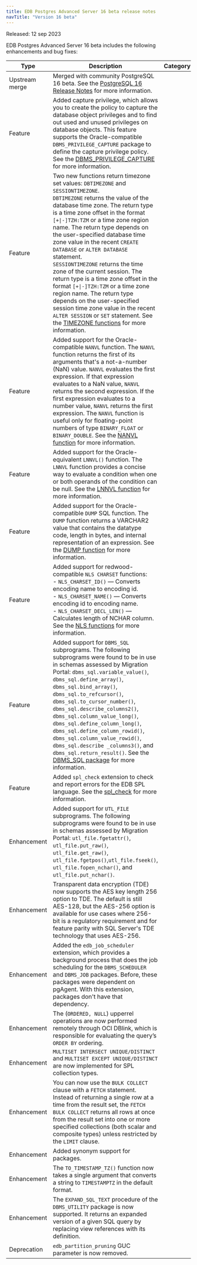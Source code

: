 ```yaml
---
title: EDB Postgres Advanced Server 16 beta release notes
navTitle: "Version 16 beta"
---
```


Released: 12 sep 2023

EDB Postgres Advanced Server 16 beta includes the following enhancements and bug fixes:

| Type           | Description                                                                                                                          |  Category              |
| -------------- | -------------------------------------------------------------------------------------------------------------------------------------|  --------------------- |
| Upstream merge | Merged with community PostgreSQL 16 beta. See the [PostgreSQL 16 Release Notes](https://www.postgresql.org/docs/16/release-16.html) for more information.                           |                        |
| Feature        | Added capture privilege, which allows you to create the policy to capture the database object privileges and to find out used and unused privileges on database objects. This feature supports the Oracle-compatible `DBMS_PRIVILEGE_CAPTURE` package to define the capture privilege policy. See the [DBMS_PRIVILEGE_CAPTURE](../reference/oracle_compatibility_reference/epas_compat_bip_guide/03_built-in_packages/10_dbms_privilege_capture/) for more information. |                       |
| Feature        | Two new functions return timezone set values: `DBTIMEZONE` and `SESSIONTIMEZONE`. <br />`DBTIMEZONE` returns the value of the database time zone. The return type is a time zone offset in the format `[+\|-]TZH:TZM` or a time zone region name. The return type depends on the user-specified database time zone value in the recent `CREATE DATABASE` or `ALTER DATABASE` statement. <br />`SESSIONTIMEZONE` returns the time zone of the current session. The return type is a time zone offset in the format `[+\|-]TZH:TZM` or a time zone region name. The return type depends on the user-specified session time zone value in the recent `ALTER SESSION` or `SET` statement. See the [TIMEZONE functions](../reference/sql_reference/03_functions_and_operators/08_date_time_functions_and_operators/#timezone-functions) for more information. |                   |
| Feature        | Added support for the Oracle-compatible `NANVL` function. The `NANVL` function returns the first of its arguments that's a not-a-number (NaN) value. `NANVL` evaluates the first expression. If that expression evaluates to a NaN value, `NANVL` returns the second expression. If the first expression evaluates to a number value, `NANVL` returns the first expression. The `NANVL` function is useful only for floating-point numbers of type `BINARY_FLOAT` or `BINARY_DOUBLE`. See the [NANVL function](../reference/sql_reference/03_functions_and_operators/10_conditional_expressions/#nanvl) for more information.|                         |
| Feature        | Added support for the Oracle-equivalent `LNNVL()` function. The `LNNVL` function provides a concise way to evaluate a condition when one or both operands of the condition can be null. See the [LNNVL function](../reference/sql_reference/03_functions_and_operators/10_conditional_expressions/#lnnvl) for more information. |                            |
| Feature        | Added support for the Oracle-compatible `DUMP` SQL function. The `DUMP` function returns a VARCHAR2 value that contains the datatype code, length in bytes, and internal representation of an expression. See the [DUMP function](../reference/sql_reference/03_functions_and_operators/dump_function/) for more information. |                         |
| Feature        | Added support for redwood-compatible `NLS CHARSET` functions: <br />- `NLS_CHARSET_ID()` &mdash; Converts encoding name to encoding id. <br />- `NLS_CHARSET_NAME()` &mdash; Converts encoding id to encoding name. <br />- `NLS_CHARSET_DECL_LEN()` &mdash; Calculates length of NCHAR column. <br />See the [NLS functions](../reference/sql_reference/03_functions_and_operators/04_string_functions_and_operators/) for more information.|                         |
| Feature        | Added support for `DBMS_SQL` subprograms. The following subprograms were found to be in use in schemas assessed by Migration Portal: `dbms_sql.variable_value()`, `dbms_sql.define_array()`, `dbms_sql.bind_array()`, `dbms_sql.to_refcursor()`, `dbms_sql.to_cursor_number()`, `dbms_sql.describe_columns2()`, `dbms_sql.column_value_long()`, `dbms_sql.define_column_long()`, `dbms_sql.define_column_rowid()`, `dbms_sql.column_value_rowid()`, `dbms_sql.describe _columns3()`, and `dbms_sql.return_result()`. See the [DBMS_SQL package](../reference/oracle_compatibility_reference/epas_compat_bip_guide/03_built-in_packages/17_dbms_sql/) for more information. |                     |
| Feature        | Added `spl_check` extension to check and report errors for the EDB SPL language. See the [spl_check](https://deploy-preview-4781--edb-docs-staging.netlify.app/docs/pg_extensions/spl_check/) for more information. |
| Enhancement    | Added support for `UTL_FILE` subprograms. The following subprograms were found to be in use in schemas assessed by Migration Portal: `utl_file.fgetattr()`, `utl_file.put_raw()`, `utl_file.get_raw()`, `utl_file.fgetpos()`,`utl_file.fseek()`, `utl_file.fopen_nchar()`, and `utl_file.put_nchar()`. |                             |
| Enhancement    | Transparent data encryption (TDE) now supports the AES key length 256 option to TDE. The default is still AES-128, but the AES-256 option is available for use cases where 256-bit is a regulatory requirement and for feature parity with SQL Server's TDE technology that uses AES-256. |                            |
| Enhancement    | Added the `edb_job_scheduler` extension, which provides a background process that does the job scheduling for the `DBMS_SCHEDULER` and `DBMS_JOB` packages. Before, these packages were dependent on pgAgent. With this extension, packages don't have that dependency. |                         |
| Enhancement    | The (`ORDERED, NULL`) upperrel operations are now performed remotely through OCI DBlink, which is responsible for evaluating the query’s `ORDER BY` ordering.|                        |
| Enhancement    | `MULTISET INTERSECT UNIQUE/DISTINCT` and `MULTISET EXCEPT UNIQUE/DISTINCT` are now implemented for SPL collection types. |                            |
| Enhancement    | You can now use the `BULK COLLECT` clause with a `FETCH` statement. Instead of returning a single row at a time from the result set, the `FETCH BULK COLLECT` returns all rows at once from the result set into one or more specified collections (both scalar and composite types) unless restricted by the `LIMIT` clause. |                         |
| Enhancement    | Added synonym support for packages. |                                  |
| Enhancement    | The `TO_TIMESTAMP_TZ()` function now takes a single argument that converts a string to `TIMESTAMPTZ` in the default format. |                            |
| Enhancement    | The `EXPAND_SQL_TEXT` procedure of the `DBMS_UTILITY` package is now supported. It returns an expanded version of a given SQL query by replacing view references with its definition. |                          |
| Deprecation    | `edb_partition_pruning` GUC parameter is now removed. |
